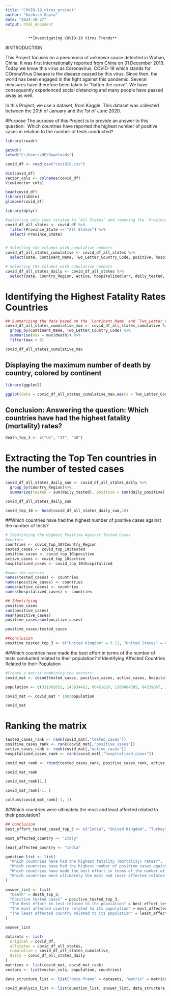 ---
title: "COVID-19_virus_project"
author: "Kashish Gupta"
date: "2024-10-27"
output: html_document
---
              **Investigating COVID-19 Virus Trends**


#INTRODUCTION

This Project focuses on a pneumonia of unknown cause detected in Wuhan, China. It was first internationally reported from China on 31 December 2019. Today we know this virus as Coronavirus. COVID-19 which stands for COronaVIrus Disease is the disease caused by this virus. Since then, the world has been engaged in the fight against this pandemic. Several measures have therefore been taken to "flatten the curve". We have consequently experienced social distancing and many people have passed away as well.

In this Project, we use a dataset, from Kaggle. This dataset was collected between the 20th of January and the 1st of June 2020. 

#Purpose
The purpose of this Project is to provide an answer to this question:\ 
Which countries have reported the highest number of positive cases in relation to the number of tests conducted?

```{r load packages}
library(readr)
```

```{r import}
getwd()
setwd("C:/Users/HP/Downloads")

covid_df <- read_csv("covid19.csv")  

```

```{r}
dim(covid_df)
vector_cols <- colnames(covid_df)
View(vector_cols)

head(covid_df)
library(tibble)
glimpse(covid_df)
```

```{r load library}
library(dplyr)

#selecting only rows related to `All States` and removing the `Province_state`
covid_df_all_states <- covid_df %>%
  filter(Province_State == "All States") %>%
  select(-Province_State)


# Selecting the columns with cumulative numbers
covid_df_all_states_cumulative <- covid_df_all_states %>% 
  select(Date, Continent_Name, Two_Letter_Country_Code, positive, hospitalized, recovered, death, total_tested)

# Selecting the columns with cumulative numbers
covid_df_all_states_daily <- covid_df_all_states %>% 
  select(Date, Country_Region, active, hospitalizedCurr, daily_tested, daily_positive)

```

# Identifying the Highest Fatality Rates Countries
```{r}
## Summarizing the data based on the `Continent_Name` and `Two_Letter_Country_Code` columns.
covid_df_all_states_cumulative_max <- covid_df_all_states_cumulative %>% 
  group_by(Continent_Name, Two_Letter_Country_Code) %>% 
  summarise(max = max(death)) %>% 
  filter(max > 0)

covid_df_all_states_cumulative_max
```
## Displaying the maximum number of death by country, colored by continent
```{r}
library(ggplot2)

ggplot(data = covid_df_all_states_cumulative_max,aes(x = Two_Letter_Country_Code, y = max, col = Continent_Name)) + geom_point()
```
## Conclusion: Answering the question: Which countries have had the highest fatality (mortality) rates?
```{r}
death_top_3 <- c("US", "IT", "GB")
```

# Extracting the Top Ten countries in the number of tested cases
```{r}
covid_df_all_states_daily_sum <- covid_df_all_states_daily %>% 
  group_by(Country_Region)%>%
  summarize(tested = sum(daily_tested), positive = sum(daily_positive), active = sum(active), hospitalized = sum(hospitalizedCurr)) %>% arrange(desc(tested))

covid_df_all_states_daily_sum

covid_top_10 <- head(covid_df_all_states_daily_sum,10)
```
##Which countries have had the highest number of positive cases against the number of tests?
```{r}
# Identifying the Highest Positive Against Tested Cases
#vectors
countries <- covid_top_10$Country_Region 
tested_cases <- covid_top_10$tested
positive_cases <- covid_top_10$positive
active_cases <- covid_top_10$active
hospitalized_cases <- covid_top_10$hospitalized

#name the vectors
names(tested_cases) <- countries
names(positive_cases) <- countries
names(active_cases) <- countries
names(hospitalized_cases) <- countries

## Identifying 
positive_cases
sum(positive_cases)
mean(positive_cases)
positive_cases/sum(positive_cases)
```
```{r}
positive_cases/tested_cases

##conclusion
positive_tested_top_3 <- c("United Kingdom" = 0.11, "United States" = 0.10, "Turkey" = 0.08)
```
##Which countries have made the best effort in terms of the number of tests conducted related to their population?
# Identifying Affected Countries Related to their Population
```{r}
#Create a matrix combining the vectors:
covid_mat <- cbind(tested_cases, positive_cases, active_cases, hospitalized_cases)

population <- c(331002651, 145934462, 60461826, 1380004385, 84339067, 37742154, 67886011, 25499884, 32971854, 37846611)

covid_mat <- covid_mat * 100/population

covid_mat
```
# Ranking the matrix
```{r}
tested_cases_rank <- rank(covid_mat[,"tested_cases"])
positive_cases_rank <- rank(covid_mat[,"positive_cases"])
active_cases_rank <- rank(covid_mat[,"active_cases"])
hospitalized_cases_rank <- rank(covid_mat[,"hospitalized_cases"])

covid_mat_rank <- rbind(tested_cases_rank, positive_cases_rank, active_cases_rank, hospitalized_cases_rank)

covid_mat_rank

covid_mat_rank[1,]

covid_mat_rank[-1, ]

colSums(covid_mat_rank[-1, ])
```
##Which countries were ultimately the most and least affected related to their population?
```{r}
## Conclusion
best_effort_tested_cased_top_3 <- c("India", "United Kingdom", "Turkey")

most_affected_country <- "Italy"

least_affected_country <- "India"
```


```{r}
question_list <- list(
  "Which countries have had the highest fatality (mortality) rates?",
  "Which countries have had the highest number of positive cases against the number of tests?",
  "Which countries have made the best effort in terms of the number of tests conducted related to their population?",
  "Which countries were ultimately the most and least affected related to their population?"
)

answer_list <- list(
  "Death" = death_top_3,
  "Positive tested cases" = positive_tested_top_3,
  "The Best effort in test related to the population" = best_effort_tested_cased_top_3,
  "The most affected country related to its population" = most_affected_country,
  "The least affected country related to its population" = least_affected_country
)

answer_list

datasets <- list(
  original = covid_df,
  allstates = covid_df_all_states,
  cumulative = covid_df_all_states_cumulative,
  daily = covid_df_all_states_daily
)
matrices <- list(covid_mat, covid_mat_rank)
vectors <- list(vector_cols, population, countries)

data_structure_list <- list("data frame" = datasets, "matrix" = matrices, "vector" = vectors)

covid_analysis_list <- list(question_list, answer_list, data_structure_list)
```


